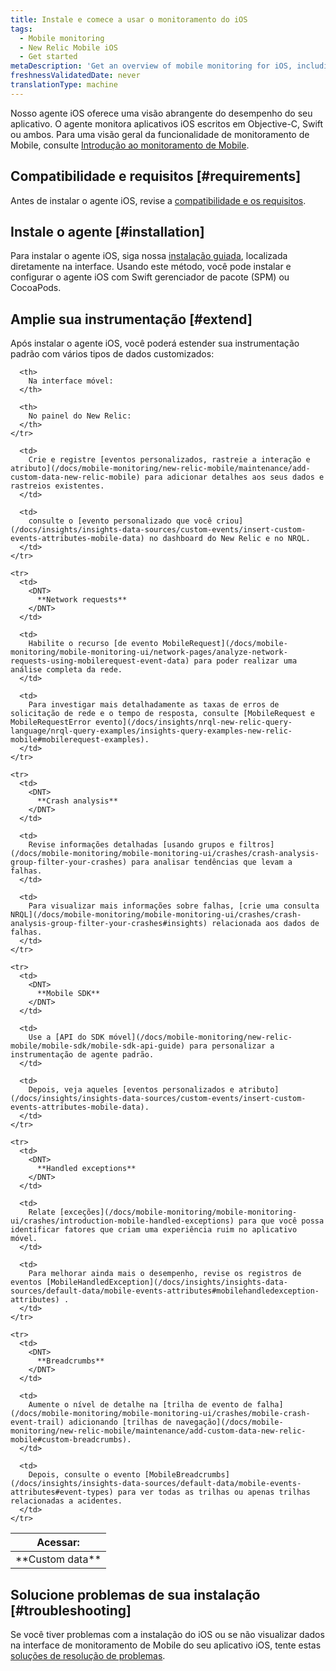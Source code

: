 ```yaml
---
title: Instale e comece a usar o monitoramento do iOS
tags:
  - Mobile monitoring
  - New Relic Mobile iOS
  - Get started
metaDescription: 'Get an overview of mobile monitoring for iOS, including installation, compatibility, and troubleshooting information.'
freshnessValidatedDate: never
translationType: machine
---
```


Nosso agente iOS oferece uma visão abrangente do desempenho do seu aplicativo. O agente monitora aplicativos iOS escritos em Objective-C, Swift ou ambos. Para uma visão geral da funcionalidade de monitoramento de Mobile, consulte [Introdução ao monitoramento de Mobile](/docs/mobile-monitoring/new-relic-mobile/getting-started/introduction-new-relic-mobile).

## Compatibilidade e requisitos [#requirements]

Antes de instalar o agente iOS, revise a [compatibilidade e os requisitos](/docs/mobile-monitoring/new-relic-mobile-ios/get-started/new-relic-ios-compatibility-requirements/).

## Instale o agente [#installation]

Para instalar o agente iOS, siga nossa [instalação guiada](https://onenr.io/0qwLv87gkj5), localizada diretamente na interface. Usando este método, você pode instalar e configurar o agente iOS com Swift gerenciador de pacote (SPM) ou CocoaPods.

## Amplie sua instrumentação [#extend]

Após instalar o agente iOS, você poderá estender sua instrumentação padrão com vários tipos de dados customizados:

<table>
  <thead>
    <tr>
      <th style={{ width: "125px" }}>
        Acessar:
      </th>

      <th>
        Na interface móvel:
      </th>

      <th>
        No painel do New Relic:
      </th>
    </tr>
  </thead>

  <tbody>
    <tr>
      <td>
        <DNT>
          **Custom data**
        </DNT>
      </td>

      <td>
        Crie e registre [eventos personalizados, rastreie a interação e atributo](/docs/mobile-monitoring/new-relic-mobile/maintenance/add-custom-data-new-relic-mobile) para adicionar detalhes aos seus dados e rastreios existentes.
      </td>

      <td>
        consulte o [evento personalizado que você criou](/docs/insights/insights-data-sources/custom-events/insert-custom-events-attributes-mobile-data) no dashboard do New Relic e no NRQL.
      </td>
    </tr>

    <tr>
      <td>
        <DNT>
          **Network requests**
        </DNT>
      </td>

      <td>
        Habilite o recurso [de evento MobileRequest](/docs/mobile-monitoring/mobile-monitoring-ui/network-pages/analyze-network-requests-using-mobilerequest-event-data) para poder realizar uma análise completa da rede.
      </td>

      <td>
        Para investigar mais detalhadamente as taxas de erros de solicitação de rede e o tempo de resposta, consulte [MobileRequest e MobileRequestError evento](/docs/insights/nrql-new-relic-query-language/nrql-query-examples/insights-query-examples-new-relic-mobile#mobilerequest-examples).
      </td>
    </tr>

    <tr>
      <td>
        <DNT>
          **Crash analysis**
        </DNT>
      </td>

      <td>
        Revise informações detalhadas [usando grupos e filtros](/docs/mobile-monitoring/mobile-monitoring-ui/crashes/crash-analysis-group-filter-your-crashes) para analisar tendências que levam a falhas.
      </td>

      <td>
        Para visualizar mais informações sobre falhas, [crie uma consulta NRQL](/docs/mobile-monitoring/mobile-monitoring-ui/crashes/crash-analysis-group-filter-your-crashes#insights) relacionada aos dados de falhas.
      </td>
    </tr>

    <tr>
      <td>
        <DNT>
          **Mobile SDK**
        </DNT>
      </td>

      <td>
        Use a [API do SDK móvel](/docs/mobile-monitoring/new-relic-mobile/mobile-sdk/mobile-sdk-api-guide) para personalizar a instrumentação de agente padrão.
      </td>

      <td>
        Depois, veja aqueles [eventos personalizados e atributo](/docs/insights/insights-data-sources/custom-events/insert-custom-events-attributes-mobile-data).
      </td>
    </tr>

    <tr>
      <td>
        <DNT>
          **Handled exceptions**
        </DNT>
      </td>

      <td>
        Relate [exceções](/docs/mobile-monitoring/mobile-monitoring-ui/crashes/introduction-mobile-handled-exceptions) para que você possa identificar fatores que criam uma experiência ruim no aplicativo móvel.
      </td>

      <td>
        Para melhorar ainda mais o desempenho, revise os registros de eventos [MobileHandledException](/docs/insights/insights-data-sources/default-data/mobile-events-attributes#mobilehandledexception-attributes) .
      </td>
    </tr>

    <tr>
      <td>
        <DNT>
          **Breadcrumbs**
        </DNT>
      </td>

      <td>
        Aumente o nível de detalhe na [trilha de evento de falha](/docs/mobile-monitoring/mobile-monitoring-ui/crashes/mobile-crash-event-trail) adicionando [trilhas de navegação](/docs/mobile-monitoring/new-relic-mobile/maintenance/add-custom-data-new-relic-mobile#custom-breadcrumbs).
      </td>

      <td>
        Depois, consulte o evento [MobileBreadcrumbs](/docs/insights/insights-data-sources/default-data/mobile-events-attributes#event-types) para ver todas as trilhas ou apenas trilhas relacionadas a acidentes.
      </td>
    </tr>
  </tbody>
</table>

## Solucione problemas de sua instalação [#troubleshooting]

Se você tiver problemas com a instalação do iOS ou se não visualizar dados na interface de monitoramento de Mobile do seu aplicativo iOS, tente estas [soluções de resolução de problemas](/docs/mobile-monitoring/new-relic-mobile-ios/troubleshoot/no-data-appears-ios).
